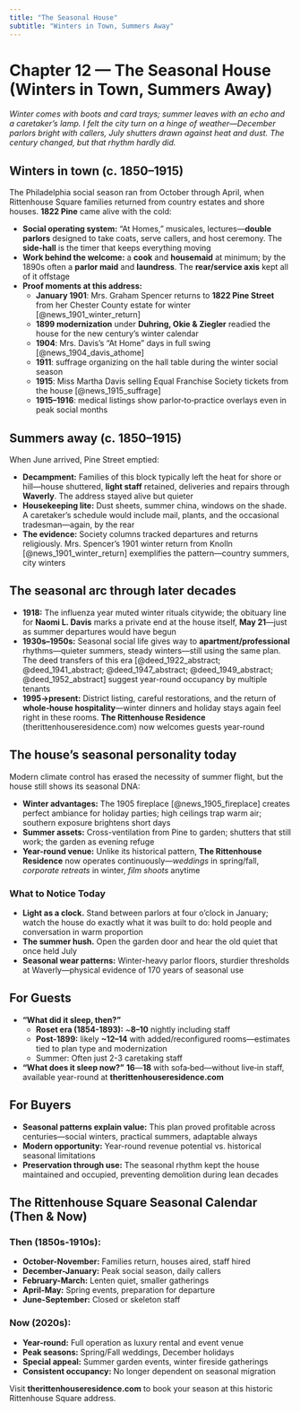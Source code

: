 ```yaml
---
title: "The Seasonal House"
subtitle: "Winters in Town, Summers Away"
---
```


# Chapter 12 — The Seasonal House (Winters in Town, Summers Away)

*Winter comes with boots and card trays; summer leaves with an echo and a caretaker's lamp. I felt the city turn on a hinge of weather—December parlors bright with callers, July shutters drawn against heat and dust. The century changed, but that rhythm hardly did.*

## Winters in town (c. 1850–1915)

The Philadelphia social season ran from October through April, when Rittenhouse Square families returned from country estates and shore houses. **1822 Pine** came alive with the cold:

* **Social operating system:** "At Homes," musicales, lectures—**double parlors** designed to take coats, serve callers, and host ceremony. The **side‑hall** is the timer that keeps everything moving
* **Work behind the welcome:** a **cook** and **housemaid** at minimum; by the 1890s often a **parlor maid** and **laundress**. The **rear/service axis** kept all of it offstage
* **Proof moments at this address:** 
  - **January 1901**: Mrs. Graham Spencer returns to **1822 Pine Street** from her Chester County estate for winter [@news_1901_winter_return]
  - **1899 modernization** under **Duhring, Okie & Ziegler** readied the house for the new century's winter calendar
  - **1904**: Mrs. Davis's "At Home" days in full swing [@news_1904_davis_athome]
  - **1911**: suffrage organizing on the hall table during the winter social season
  - **1915**: Miss Martha Davis selling Equal Franchise Society tickets from the house [@news_1915_suffrage]
  - **1915–1916**: medical listings show parlor‑to‑practice overlays even in peak social months

## Summers away (c. 1850–1915)

When June arrived, Pine Street emptied:

* **Decampment:** Families of this block typically left the heat for shore or hill—house shuttered, **light staff** retained, deliveries and repairs through **Waverly**. The address stayed alive but quieter
* **Housekeeping lite:** Dust sheets, summer china, windows on the shade. A caretaker's schedule would include mail, plants, and the occasional tradesman—again, by the rear
* **The evidence:** Society columns tracked departures and returns religiously. Mrs. Spencer's 1901 winter return from Knolln [@news_1901_winter_return] exemplifies the pattern—country summers, city winters

## The seasonal arc through later decades

* **1918:** The influenza year muted winter rituals citywide; the obituary line for **Naomi L. Davis** marks a private end at the house itself, **May 21**—just as summer departures would have begun
* **1930s–1950s:** Seasonal social life gives way to **apartment/professional** rhythms—quieter summers, steady winters—still using the same plan. The deed transfers of this era [@deed_1922_abstract; @deed_1941_abstract; @deed_1947_abstract; @deed_1949_abstract; @deed_1952_abstract] suggest year-round occupancy by multiple tenants
* **1995→present:** District listing, careful restorations, and the return of **whole‑house hospitality**—winter dinners and holiday stays again feel right in these rooms. **The Rittenhouse Residence** (therittenhouseresidence.com) now welcomes guests year-round

## The house's seasonal personality today

Modern climate control has erased the necessity of summer flight, but the house still shows its seasonal DNA:

* **Winter advantages:** The 1905 fireplace [@news_1905_fireplace] creates perfect ambiance for holiday parties; high ceilings trap warm air; southern exposure brightens short days
* **Summer assets:** Cross-ventilation from Pine to garden; shutters that still work; the garden as evening refuge
* **Year-round venue:** Unlike its historical pattern, **The Rittenhouse Residence** now operates continuously—*weddings* in spring/fall, *corporate retreats* in winter, *film shoots* anytime

::: {.callout-note}
### What to Notice Today

* **Light as a clock.** Stand between parlors at four o'clock in January; watch the house do exactly what it was built to do: hold people and conversation in warm proportion
* **The summer hush.** Open the garden door and hear the old quiet that once held July
* **Seasonal wear patterns:** Winter-heavy parlor floors, sturdier thresholds at Waverly—physical evidence of 170 years of seasonal use
:::

## For Guests

* **"What did it sleep, then?"** 
  - **Roset era (1854-1893):** ~**8–10** nightly including staff
  - **Post-1899:** likely **~12–14** with added/reconfigured rooms—estimates tied to plan type and modernization
  - Summer: Often just 2-3 caretaking staff
  
* **"What does it sleep now?"** **16**—**18** with sofa‑bed—without live‑in staff, available year-round at **therittenhouseresidence.com**

## For Buyers

* **Seasonal patterns explain value:** This plan proved profitable across centuries—social winters, practical summers, adaptable always
* **Modern opportunity:** Year-round revenue potential vs. historical seasonal limitations
* **Preservation through use:** The seasonal rhythm kept the house maintained and occupied, preventing demolition during lean decades

## The Rittenhouse Square Seasonal Calendar (Then & Now)

### Then (1850s-1910s):
- **October-November:** Families return, houses aired, staff hired
- **December-January:** Peak social season, daily callers
- **February-March:** Lenten quiet, smaller gatherings
- **April-May:** Spring events, preparation for departure
- **June-September:** Closed or skeleton staff

### Now (2020s):
- **Year-round:** Full operation as luxury rental and event venue
- **Peak seasons:** Spring/Fall weddings, December holidays
- **Special appeal:** Summer garden events, winter fireside gatherings
- **Consistent occupancy:** No longer dependent on seasonal migration

Visit **therittenhouseresidence.com** to book your season at this historic Rittenhouse Square address.